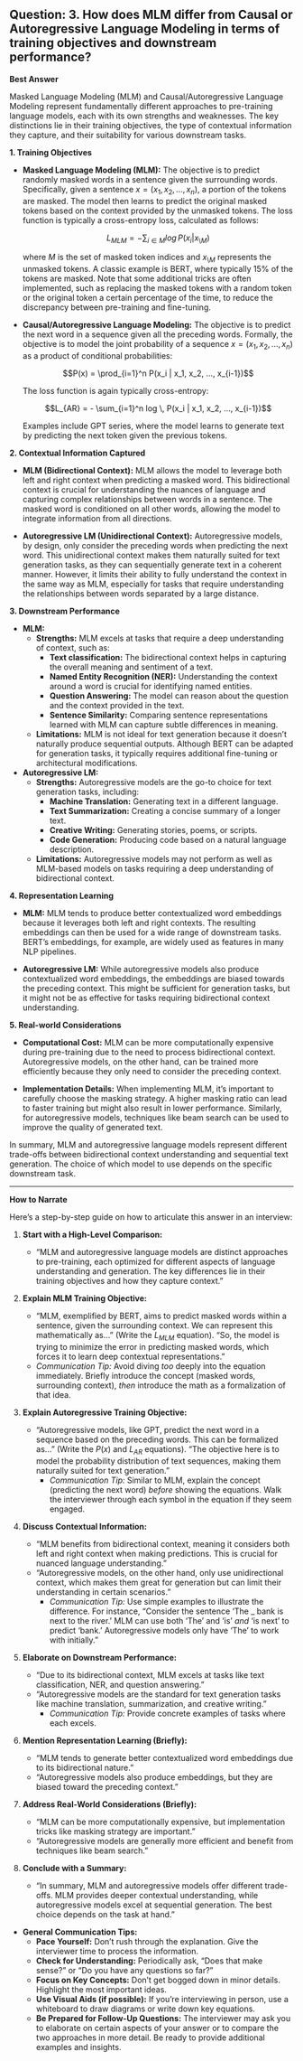 ## Question: 3. How does MLM differ from Causal or Autoregressive Language Modeling in terms of training objectives and downstream performance?

**Best Answer**

Masked Language Modeling (MLM) and Causal/Autoregressive Language Modeling represent fundamentally different approaches to pre-training language models, each with its own strengths and weaknesses. The key distinctions lie in their training objectives, the type of contextual information they capture, and their suitability for various downstream tasks.

**1. Training Objectives**

*   **Masked Language Modeling (MLM):**  The objective is to predict randomly masked words in a sentence given the surrounding words.  Specifically, given a sentence $x = (x_1, x_2, ..., x_n)$, a portion of the tokens are masked. The model then learns to predict the original masked tokens based on the context provided by the unmasked tokens.  The loss function is typically a cross-entropy loss, calculated as follows:

    $$L_{MLM} = - \sum_{i \in M} log \, P(x_i | x_{\setminus M})$$

    where $M$ is the set of masked token indices and $x_{\setminus M}$ represents the unmasked tokens.  A classic example is BERT, where typically 15% of the tokens are masked.  Note that some additional tricks are often implemented, such as replacing the masked tokens with a random token or the original token a certain percentage of the time, to reduce the discrepancy between pre-training and fine-tuning.

*   **Causal/Autoregressive Language Modeling:** The objective is to predict the next word in a sequence given all the preceding words. Formally, the objective is to model the joint probability of a sequence $x = (x_1, x_2, ..., x_n)$ as a product of conditional probabilities:

    $$P(x) = \prod_{i=1}^n P(x_i | x_1, x_2, ..., x_{i-1})$$

    The loss function is again typically cross-entropy:

    $$L_{AR} = - \sum_{i=1}^n log \, P(x_i | x_1, x_2, ..., x_{i-1})$$

    Examples include GPT series, where the model learns to generate text by predicting the next token given the previous tokens.

**2. Contextual Information Captured**

*   **MLM (Bidirectional Context):** MLM allows the model to leverage both left and right context when predicting a masked word. This bidirectional context is crucial for understanding the nuances of language and capturing complex relationships between words in a sentence. The masked word is conditioned on all other words, allowing the model to integrate information from all directions.

*   **Autoregressive LM (Unidirectional Context):** Autoregressive models, by design, only consider the preceding words when predicting the next word. This unidirectional context makes them naturally suited for text generation tasks, as they can sequentially generate text in a coherent manner. However, it limits their ability to fully understand the context in the same way as MLM, especially for tasks that require understanding the relationships between words separated by a large distance.

**3. Downstream Performance**

*   **MLM:**
    *   **Strengths:** MLM excels at tasks that require a deep understanding of context, such as:
        *   **Text classification:** The bidirectional context helps in capturing the overall meaning and sentiment of a text.
        *   **Named Entity Recognition (NER):** Understanding the context around a word is crucial for identifying named entities.
        *   **Question Answering:** The model can reason about the question and the context provided in the text.
        *   **Sentence Similarity:** Comparing sentence representations learned with MLM can capture subtle differences in meaning.
    *   **Limitations:** MLM is not ideal for text generation because it doesn't naturally produce sequential outputs. Although BERT can be adapted for generation tasks, it typically requires additional fine-tuning or architectural modifications.

*   **Autoregressive LM:**
    *   **Strengths:** Autoregressive models are the go-to choice for text generation tasks, including:
        *   **Machine Translation:** Generating text in a different language.
        *   **Text Summarization:** Creating a concise summary of a longer text.
        *   **Creative Writing:** Generating stories, poems, or scripts.
        *   **Code Generation:** Producing code based on a natural language description.
    *   **Limitations:** Autoregressive models may not perform as well as MLM-based models on tasks requiring a deep understanding of bidirectional context.

**4. Representation Learning**

*   **MLM:** MLM tends to produce better contextualized word embeddings because it leverages both left and right contexts. The resulting embeddings can then be used for a wide range of downstream tasks. BERT's embeddings, for example, are widely used as features in many NLP pipelines.

*   **Autoregressive LM:** While autoregressive models also produce contextualized word embeddings, the embeddings are biased towards the preceding context. This might be sufficient for generation tasks, but it might not be as effective for tasks requiring bidirectional context understanding.

**5. Real-world Considerations**

*   **Computational Cost:** MLM can be more computationally expensive during pre-training due to the need to process bidirectional context. Autoregressive models, on the other hand, can be trained more efficiently because they only need to consider the preceding context.

*   **Implementation Details:** When implementing MLM, it's important to carefully choose the masking strategy. A higher masking ratio can lead to faster training but might also result in lower performance. Similarly, for autoregressive models, techniques like beam search can be used to improve the quality of generated text.

In summary, MLM and autoregressive language models represent different trade-offs between bidirectional context understanding and sequential text generation. The choice of which model to use depends on the specific downstream task.

---

**How to Narrate**

Here's a step-by-step guide on how to articulate this answer in an interview:

1.  **Start with a High-Level Comparison:**

    *   "MLM and autoregressive language models are distinct approaches to pre-training, each optimized for different aspects of language understanding and generation. The key differences lie in their training objectives and how they capture context."

2.  **Explain MLM Training Objective:**

    *   "MLM, exemplified by BERT, aims to predict masked words within a sentence, given the surrounding context. We can represent this mathematically as..." (Write the $L_{MLM}$ equation).  "So, the model is trying to minimize the error in predicting masked words, which forces it to learn deep contextual representations."
    *   *Communication Tip:*  Avoid diving *too* deeply into the equation immediately. Briefly introduce the concept (masked words, surrounding context), *then* introduce the math as a formalization of that idea.

3.  **Explain Autoregressive Training Objective:**

    *   "Autoregressive models, like GPT, predict the next word in a sequence based on the preceding words. This can be formalized as..." (Write the $P(x)$ and $L_{AR}$ equations). "The objective here is to model the probability distribution of text sequences, making them naturally suited for text generation."
        *   *Communication Tip:*  Similar to MLM, explain the concept (predicting the next word) *before* showing the equations.  Walk the interviewer through each symbol in the equation if they seem engaged.

4.  **Discuss Contextual Information:**

    *   "MLM benefits from bidirectional context, meaning it considers both left and right context when making predictions. This is crucial for nuanced language understanding."
    *   "Autoregressive models, on the other hand, only use unidirectional context, which makes them great for generation but can limit their understanding in certain scenarios."
        *   *Communication Tip:*  Use simple examples to illustrate the difference. For instance, "Consider the sentence 'The _ bank is next to the river.' MLM can use both 'The' and 'is' *and* 'is next' to predict 'bank.' Autoregressive models only have 'The' to work with initially."

5.  **Elaborate on Downstream Performance:**

    *   "Due to its bidirectional context, MLM excels at tasks like text classification, NER, and question answering."
    *   "Autoregressive models are the standard for text generation tasks like machine translation, summarization, and creative writing."
        *   *Communication Tip:* Provide concrete examples of tasks where each excels.

6.  **Mention Representation Learning (Briefly):**

    *   "MLM tends to generate better contextualized word embeddings due to its bidirectional nature."
    *   "Autoregressive models also produce embeddings, but they are biased toward the preceding context."

7.  **Address Real-World Considerations (Briefly):**

    *   "MLM can be more computationally expensive, but implementation tricks like masking strategy are important."
    *   "Autoregressive models are generally more efficient and benefit from techniques like beam search."

8.  **Conclude with a Summary:**

    *   "In summary, MLM and autoregressive models offer different trade-offs. MLM provides deeper contextual understanding, while autoregressive models excel at sequential generation. The best choice depends on the task at hand."

*   **General Communication Tips:**
    *   **Pace Yourself:** Don't rush through the explanation. Give the interviewer time to process the information.
    *   **Check for Understanding:** Periodically ask, "Does that make sense?" or "Do you have any questions so far?"
    *   **Focus on Key Concepts:** Don't get bogged down in minor details. Highlight the most important ideas.
    *   **Use Visual Aids (if possible):** If you're interviewing in person, use a whiteboard to draw diagrams or write down key equations.
    *   **Be Prepared for Follow-Up Questions:** The interviewer may ask you to elaborate on certain aspects of your answer or to compare the two approaches in more detail. Be ready to provide additional examples and insights.
